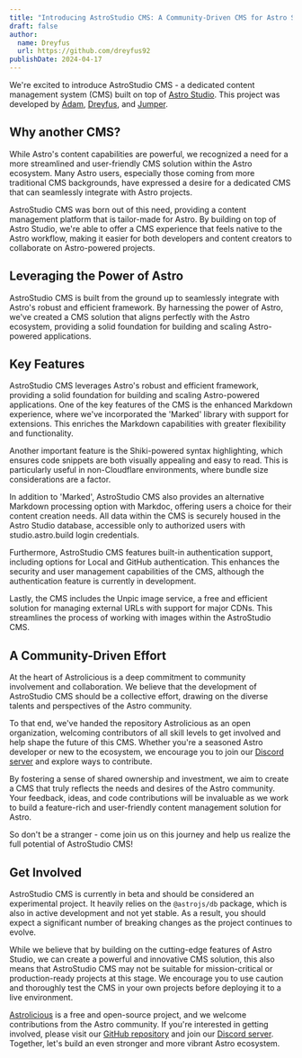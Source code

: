 ```yaml
---
title: "Introducing AstroStudio CMS: A Community-Driven CMS for Astro Studio"
draft: false
author:
  name: Dreyfus
  url: https://github.com/dreyfus92
publishDate: 2024-04-17
---
```


We're excited to introduce AstroStudio CMS - a dedicated content management system (CMS) built on top of [Astro Studio](https://studio.astro.build). This project was developed by [Adam](https://github.com/Adammatthiesen), [Dreyfus](https://github.com/dreyfus92), and [Jumper](https://github.com/jdtjenkins).

## Why another CMS?

While Astro's content capabilities are powerful, we recognized a need for a more streamlined and user-friendly CMS solution within the Astro ecosystem. Many Astro users, especially those coming from more traditional CMS backgrounds, have expressed a desire for a dedicated CMS that can seamlessly integrate with Astro projects.

AstroStudio CMS was born out of this need, providing a content management platform that is tailor-made for Astro. By building on top of Astro Studio, we're able to offer a CMS experience that feels native to the Astro workflow, making it easier for both developers and content creators to collaborate on Astro-powered projects.

## Leveraging the Power of Astro

AstroStudio CMS is built from the ground up to seamlessly integrate with Astro's robust and efficient framework. By harnessing the power of Astro, we've created a CMS solution that aligns perfectly with the Astro ecosystem, providing a solid foundation for building and scaling Astro-powered applications.

## Key Features

AstroStudio CMS leverages Astro's robust and efficient framework, providing a solid foundation for building and scaling Astro-powered applications. One of the key features of the CMS is the enhanced Markdown experience, where we've incorporated the 'Marked' library with support for extensions. This enriches the Markdown capabilities with greater flexibility and functionality.

Another important feature is the Shiki-powered syntax highlighting, which ensures code snippets are both visually appealing and easy to read. This is particularly useful in non-Cloudflare environments, where bundle size considerations are a factor.

In addition to 'Marked', AstroStudio CMS also provides an alternative Markdown processing option with Markdoc, offering users a choice for their content creation needs. All data within the CMS is securely housed in the Astro Studio database, accessible only to authorized users with studio.astro.build login credentials.

Furthermore, AstroStudio CMS features built-in authentication support, including options for Local and GitHub authentication. This enhances the security and user management capabilities of the CMS, although the authentication feature is currently in development.

Lastly, the CMS includes the Unpic image service, a free and efficient solution for managing external URLs with support for major CDNs. This streamlines the process of working with images within the AstroStudio CMS.

## A Community-Driven Effort

At the heart of Astrolicious is a deep commitment to community involvement and collaboration. We believe that the development of AstroStudio CMS should be a collective effort, drawing on the diverse talents and perspectives of the Astro community.

To that end, we've handed the repository Astrolicious as an open organization, welcoming contributors of all skill levels to get involved and help shape the future of this CMS. Whether you're a seasoned Astro developer or new to the ecosystem, we encourage you to join our [Discord server](https://chat.astrolicious.dev/) and explore ways to contribute.

By fostering a sense of shared ownership and investment, we aim to create a CMS that truly reflects the needs and desires of the Astro community. Your feedback, ideas, and code contributions will be invaluable as we work to build a feature-rich and user-friendly content management solution for Astro.

So don't be a stranger - come join us on this journey and help us realize the full potential of AstroStudio CMS!

## Get Involved

AstroStudio CMS is currently in beta and should be considered an experimental project. It heavily relies on the `@astrojs/db` package, which is also in active development and not yet stable. As a result, you should expect a significant number of breaking changes as the project continues to evolve.

While we believe that by building on the cutting-edge features of Astro Studio, we can create a powerful and innovative CMS solution, this also means that AstroStudio CMS may not be suitable for mission-critical or production-ready projects at this stage. We encourage you to use caution and thoroughly test the CMS in your own projects before deploying it to a live environment.

[Astrolicious](https://github.com/astrolicious) is a free and open-source project, and we welcome contributions from the Astro community. If you're interested in getting involved, please visit our [GitHub repository](https://github.com/astrolicious/studiocms) and join our [Discord server](https://chat.astrolicious.dev/). Together, let's build an even stronger and more vibrant Astro ecosystem.
